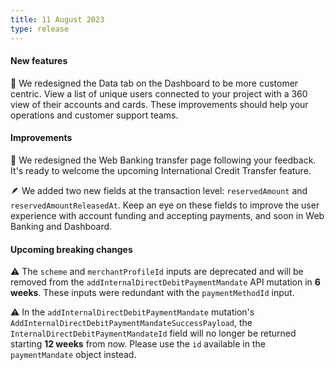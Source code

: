 ```yaml
---
title: 11 August 2023
type: release
---
```


<h4>New features</h4>

🤩 We redesigned the Data tab on the Dashboard to be more customer centric.
View a list of unique users connected to your project with a 360 view of their accounts and cards.
These improvements should help your operations and customer support teams.

<h4>Improvements</h4>

💸 We redesigned the Web Banking transfer page following your feedback.
It's ready to welcome the upcoming International Credit Transfer feature.

🪶 We added two new fields at the transaction level: `reservedAmount` and `reservedAmountReleasedAt`.
Keep an eye on these fields to improve the user experience with account funding and accepting payments, and soon in Web Banking and Dashboard.

<h4>Upcoming breaking changes</h4>

⚠️ The `scheme` and `merchantProfileId` inputs are deprecated and will be removed from the `addInternalDirectDebitPaymentMandate` API mutation in **6 weeks**.
These inputs were redundant with the `paymentMethodId` input.

⚠️ In the `addInternalDirectDebitPaymentMandate` mutation's `AddInternalDirectDebitPaymentMandateSuccessPayload`, the `InternalDirectDebitPaymentMandateId` field will no longer be returned starting **12 weeks** from now.
Please use the `id` available in the `paymentMandate` object instead.
